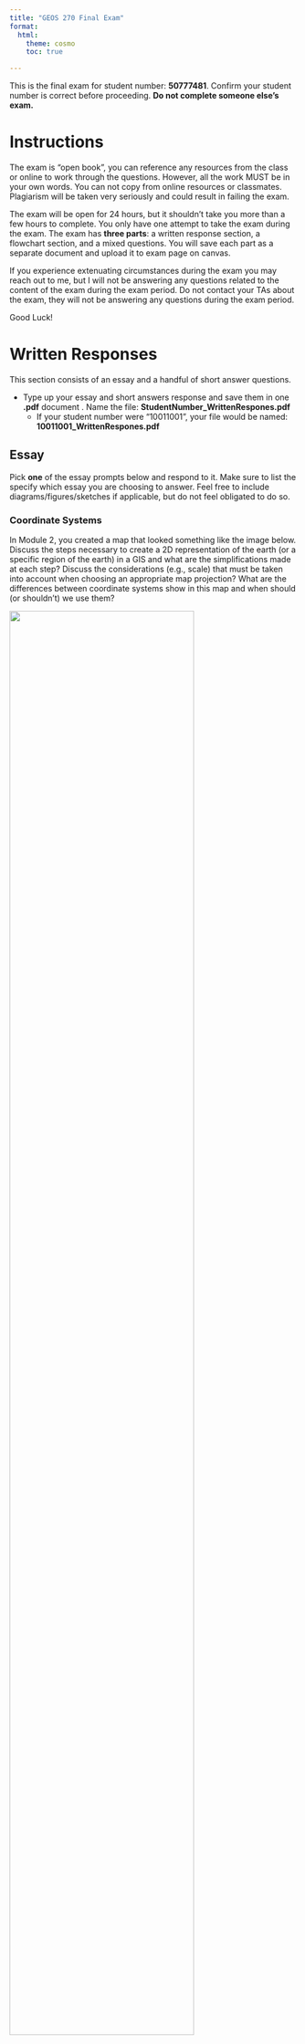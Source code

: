 ```yaml
---
title: "GEOS 270 Final Exam"
format:
  html:
    theme: cosmo
    toc: true

---
```



This is the final exam for student number: **50777481**.  Confirm your student number is correct before proceeding.  **Do not complete someone else's exam.** 


# Instructions

The exam is "open book", you can reference any resources from the class or online to work through the questions. However, all the work MUST be in your own words. You can not copy from online resources or classmates. Plagiarism will be taken very seriously and could result in failing the exam.

The exam will be open for 24 hours, but it shouldn't take you more than a few hours to complete.  You only have one attempt to take the exam during the exam.  The exam has **three parts**: a written response section, a flowchart section, and a mixed questions.  You will save each part as a separate document and upload it to exam page on canvas.

If you experience extenuating circumstances during the exam you may reach out to me, but I will not be answering any questions related to the content of the exam during the exam period. Do not contact your TAs about the exam, they will not be answering any questions during the exam period.

Good Luck!


# Written Responses

This section consists of an essay and a handful of short answer questions.

* Type up your essay and short answers response and save them in one **.pdf** document .  Name the file: **StudentNumber_WrittenRespones.pdf**
    * If your student number were "10011001", your file would be named: **10011001_WrittenRespones.pdf**


## Essay

Pick **one** of the essay prompts below and respond to it.  Make sure to list the specify which essay you are choosing to answer.  Feel free to include diagrams/figures/sketches if applicable, but do not feel obligated to do so.



### Coordinate Systems

In Module 2, you created a map that looked something like the image below. Discuss the steps necessary to create a 2D representation of the earth (or a specific region of the earth) in a GIS and what are the simplifications made at each step?  Discuss the considerations (e.g., scale) that must be taken into account when choosing an appropriate map projection?  What are the differences between coordinate systems show in this map and when should (or shouldn't) we use them?

![](images/Coordinate_System_Comparison.png){width=80%}








### Data Models

In Module 4, you assessed the relationship between housing cost and vegetation cover and created a map that looked something like the image below.  Discuss the key differences between raster and vector data; what type(s) of phenomena they are best suited to represent, and what does the term 'resolution' describe in the context of these data models, and how is resolution related to, and different from, the concept of scale?  How did you make use of both raster and vector data to investigate the relationship between housing cost and vegetation cover in Vancouver?

![](images/Van_NDVI_Map.png){width=80%}








## Short Answer

You can answer these questions briefly in sentence or bullet point format.




### Raster Tools

Compare and contrast the raster calculator and weighted overlay tools.  Which of these tools (raster calculator or weighted overlay) did we use to identify the suitability Tsunami shelters in Port Alberni?  Could we have used the other tool (raster calculator or weighted overlay) instead?






### Vector Tools

Compare and contrast the clip and intersect tools.  Which of these tools (clip or intersect) did we use to identify the population at risk from a Tsunami in Port Alberni?  Could we have used the other tool (clip or intersect) instead?





### Normalization


What is the data normalization? When/why might you want do it? List two examples from lab where we normalized data and why we needed to do it?






### Select by Attribute

The table below contains a list records for different trees in an area.  The select by attribute tool can be used to query records in a table. For example, if I needed to find all the maple trees , I could select:\n\n<p><strong>Where:</strong> Species = Maple</p>




How would you use the select by attribute tool in ArcGIS Pro to select all the birch and pine trees over 35 yr old from the table above? Write out the query as it would be structured in the select by attribute tool, you can see the text above for a hint on how to format your answer. How many records would your query return?


|  A  | B | C |
|-----|--:|--:|
|Birch|  5| 50|
|Birch|  6| 75|
|Pine | 20| 35|
|Pine | 25| 45|
|Oak  | 10| 30|
|Maple| 35| 60|







### Resolution vs. File Size
    
You have two raster images that cover the exact same area (same extent).  Raster image 'A' is a DEM (one band) and a cell size of 100 m.  Raster image 'B' is an RGB color image (three bands) and a cell size of 25 m.  If raster A has a file size of 10 mb (megabytes), what is the approximate file size of layer B in mb?",



You have two raster images that cover the exact same area (same extent).  Raster image 'A' is a DEM (one band) and a cell size of 100 m.  Raster image 'B' is an RGB color image (three bands) and a cell size of 50 m.  If raster A has a file size of 10 mb (megabytes), what is the approximate file size of layer B in mb?",





# Flowchart 

Create a flow chart outlining how you would use GIS to answer the following prompt. Either draw your flowchart by hand, use this [online tool](https://app.diagrams.net/), or use another software package (eg. power point, etc.) and upload it here. Use appropriate symbology to differentiate between layers (inputs/ intermediate layers /outputs) and processes and use arrows to connect them. You can include a written response as well to further explain steps/choices in your model if you wish.

* Save the file as either a .pdf, png, or jpg and name it as follows: **StudentNumber_Flowchart.pdf**
  * If your student number were "10011001", your file would be named: **10011001_FlowChart.pdf**, **10011001_FlowChart.png**, or **10011001_FlowChart.jpg**, depending on the file type you chose.
* Make sure to upload the flowchart as a separate file.  Do not include it in your written answers or it **will not be marked**.



### Locations for a Cherry Orchard

You have been hired as a GIS consultant to identify the best locations in BC to start a new organic cherry orchard. The ideal location must meet the following criteria:

* Be on land already used for agriculture.
* Precipitation must be greater than 500 mm/year but less than 1500 mm/year.
* Mean winter temperature must be less than 4 degrees but greater than -10 degrees.
* Greater than 250 m away from First or Second order streams.
* Within 50 km of a farmers market.

You have the following data to work with. Create a flowchart to show how you would go about identifying potential orchard locations.



|       A       |  B   |  C  |         D          |                              E                               |
|---------------|------|-----|--------------------|--------------------------------------------------------------|
|Precipitation  |Raster|.tiff|BC Albers Equal Area|Mean Annual Precipitation                                     |
|Temperature    |Raster|.tiff|BC Albers Equal Area|Mean Winter Temperature                                       |
|LandUse        |Raster|.tiff|BC Albers Equal Area| Land Use Category,(Agriculture,Forest,Urban,Water,Grassland) |
|Farmers Markets|Point |.csv |WGS 1984            |Name                                                          |
|Streams        |Line  |.shp |BC Albers Equal Area| Order(First,Second,Third,etc)                                |







# Mixed Questions

For these questions, download the answer sheet for your exam, which can be found [here](https://github.com/GEOS270/FinalExam/raw/main/sheets/50777481_AnswerSheet.zip).  

* It is **very important** make sure the file is named and formatted properly **before** you upload it.  
    * It should be formatted as follows: **StudentNumber_AnswerSheet.csv** .  
    * If your student number were "10011001", your file would be named: **10011001_AnswerSheet.csv**
  
* **Do not** upload the answer sheet as a .numbers, .xls, or any other type of file.   Only upload a .csv file for your answer sheet.
    * Canvas will convert .numbers, .xls, etc to a .pdf and which cannot be graded automatically.  
    * Answer sheets that cannot be graded automatically will incur a significant penalty.

* The answer sheet file is already named and formatted properly for you, but if you accidentally save in a different format need help exporting a .csv file, you can refer to the following instructions:
    * For the [Numbers](https://support.apple.com/en-ca/guide/numbers/tan3b922d4ad/mac) application on a Mac 
    * For [Excel](https://support.microsoft.com/en-au/office/save-a-workbook-to-text-format-txt-or-csv-3e9a9d6c-70da-4255-aa28-fcacf1f081e6) on Windows.





## Matching

Match the numbered items to the values from the answer bank.  Some answers may be used more than once.  Only type the letter corresponding to you choice on your answer sheet.  **Do not** type out the full word, only type the letter corresponding to the answer.  Answers are not case sensitive.

**1**	
Match the following data to their corresponding measurement scale:

Answer Bank: **a** Ratio	**b** Interval	**c** Nominal	**d** Ordinal	

 * **1.0**	
Temperature (Kelvin)


 * **1.1**	
Monthly Income


 * **1.2**	
IQ Score


 * **1.3**	
Colors


 * **1.4**	
Tree Species


 * **1.5**	
Temperature (Fahrenheit)


 * **1.6**	
Dog Size (Small/Medium/Large)


 * **1.7**	
Letter Grade (e.g. A/B/C)




## Fill in the Blanks

Enter the words or phrases that best complete the statement.  Blanks are labelled with with an numeric code in brackets (e.g., [11.1]) which has a corresponding slot in your answer sheet.  Spelling does not need to be exact, but **make sure** to type out acronyms/abbreviations. For example, if the answer is *Geographic Information Science* but you entered **GIS**, your answer will be marked as incorrect.

**2**	
Metadata is [  <sub>2.0</sub>  ] about [  <sub>2.1</sub>  ].

**3**	
[  <sub>3.0</sub>  ] is the process of assigning spatial [  <sub>3.1</sub>  ] to images like scanned historical maps.

**4**	
[  <sub>4.0</sub>  ] is a technique that assigns spatial [  <sub>4.1</sub>  ] to text-based descriptions of locations (eg. street addresses).

**5**	
An attribute [  <sub>5.0</sub>  ] contains non-spatial data, that is linked to spatial data using an [  <sub>5.1</sub>  ].

**6**	
Random sampling is a/an [  <sub>6.0</sub>  ] method for collecting spatial information.  Stratified random sampling and cluster sampling are [  <sub>6.1</sub>  ] methods for collecting spatial information that are designed to help address some of the downsides of random sampling.

**7**	
NDVI is an index derived from satellite [  <sub>7.0</sub>  ] that can be used to gauge the health/density of [  <sub>7.1</sub>  ].

**8**	
The [  <sub>8.0</sub>  ] arises when we aggregate individual data values into larger [  <sub>8.1</sub>  ] with arbitrary boundaries.



## Multiple Choice

Type the letter corresponding to you choice on your answer sheet.  **Do not** type out the full word, only type the letter corresponding to the answer.  Answers are not case sensitive.

**9.0**	
Dr. John Snow's analysis of the 1854 cholera outbreak in London was a foundational study in the field of:

* **a** Epidemiology
* **b** Ecology
* **c** Cartography
* **d** GIS
* **e** Epistemology


**10.0**	
These chart/plots are best suited for showing the relationship between two variables:

* **a** Box Plots
* **b** Scatter Plots
* **c** Histograms
* **d** Bar Charts
* **e** Line Charts


**11.0**	
These chart/plots are best suited for showing the distribution of a continuous variable:

* **a** Scatter Plots
* **b** Bar Charts
* **c** Box Plots
* **d** Histograms
* **e** Line Charts


**12.0**	
This metric gives us a sense of the dispersion in a data set, but it is not influenced by outliers.

* **a** Mean
* **b** Inter-Quartile Range
* **c** Standard Deviation
* **d** Dispersion Index
* **e** Range


**13.0**	
When making a map of global population density, you should use this type of projection to ensure accurate calculations:

* **a** Equidistant Azimuthal
* **b** Conformal Conic
* **c** Conformal Cylindrical
* **d** Equal Area
* **e** Universal Transverse Mercator


**14.0**	
These chart/plots are best suited for showing the frequency distribution of a discrete variable

* **a** Scatter Plots
* **b** Bar Charts
* **c** Box Plots
* **d** Histograms
* **e** Line Charts


**15.0**	
Map Rock is a 12,000-year stone engraving that that shows a map of which river?

* **a** Murray Darling River
* **b** Fraser River
* **c** Nile River
* **d** Snake River
* **e** Dyje River




## True False

Type the letter corresponding to you choice on your answer sheet.  **Do not** type out the full word, only type the letter corresponding to the answer.  Answers are not case sensitive.

**16.0**	
Tobler's law applies to spatial patterns, but it does not apply to temporal patterns.

* **a** False
* **b** True


**17.0**	
The first computer based geographic information system was invented in the United States.

* **a** False
* **b** True


**18.0**	
Everything is related to everything else, but farther things are more closely related than nearer things.

* **a** True
* **b** False


**19.0**	
Box plots are well suited for looking at the spread of values within different classes.

* **a** False
* **b** True


**20.0**	
Neural Networks are a type of unsupervised classification method.

* **a** False
* **b** True


